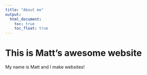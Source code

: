 ```yaml
---
title: "About me"
output: 
  html_document:
    toc: true
    toc_float: true
---
```


# This is Matt's awesome website

My name is Matt and I make websites!




